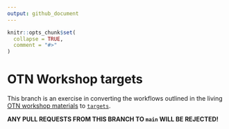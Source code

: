 ```yaml
---
output: github_document
---
```


<!-- README.md is generated from README.Rmd. Please edit that file -->

```r
knitr::opts_chunk$set(
  collapse = TRUE,
  comment = "#>"
)
```

# OTN Workshop targets

This branch is an exercise in converting the workflows outlined in the living [OTN workshop materials](https://ocean-tracking-network.github.io/otn-workshop-base/) to [`targets`](https://docs.ropensci.org/targets/).

**ANY PULL REQUESTS FROM THIS BRANCH TO `main` WILL BE REJECTED!**
